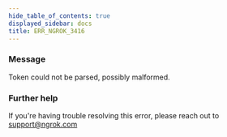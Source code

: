 ```yaml
---
hide_table_of_contents: true
displayed_sidebar: docs
title: ERR_NGROK_3416
---
```


### Message

Token could not be parsed, possibly malformed.

<ErrorDetails />

### Further help

If you're having trouble resolving this error, please reach out to [support@ngrok.com](mailto:support@ngrok.com?subject=Help%20with%20ERR_NGROK_3416)
